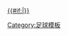 [[2011/12賽季歐洲聯賽#外圍賽第二圈|{{#if:{{{dc|}}}|{{nowrap| -{zh:歐霸;zh-hans:欧洲联赛;zh-hant:歐霸;zh-cn:欧洲联赛;}-2011/12賽季}}}} {{nowrap|外圍賽第二-{zh:圈;zh-hans:轮;zh-hant:圈;zh-cn:轮;}-}}]]<!--
--><noinclude>[[Category:足球模板]]</noinclude>